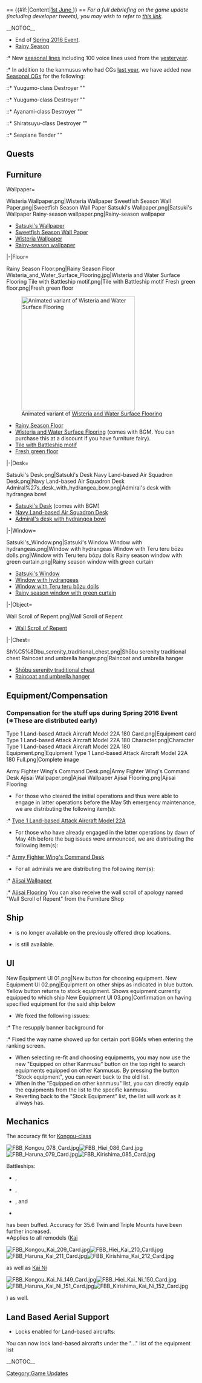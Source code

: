 <div style="float:right">{{Edit|Partials/Updates/2016_June_1st/Content}}</div><br>
== {{#if:{{{thread|}}}|Content|[[Thread:449593|1st June ]]}} ==
''For a full debriefing on the game update (including developer tweets), you may wish to refer to [[Partials/Updates/2016_June_1st|this link]].''

__NOTOC__

{{SeasonalGallery|slideshow=true|Akebono/Rainy|Hayashimo/Rainy|Kiyoshimo/Rainy|Yuudachi/Kai Ni Rainy|Mizuho/Rainy}}

* End of [[Spring 2016 Event]].
* [[Seasonal/Rainy_Season_2016|Rainy Season]]
:* New [[Seasonal/Rainy_Season_2016|seasonal lines]] including 100 voice lines used from the [[Seasonal/Rainy_Season_2015|yesteryear]].
:* In addition to the kanmusus who had CGs [[Seasonal/Rainy_Season_2015|last year]], we have added new [[Seasonal/Rainy_Season_2016|Seasonal CGs]] for the following:
::* Yuugumo-class Destroyer "{{ShipLink|Hayashimo}}"
::* Yuugumo-class Destroyer "{{ShipLink|Kiyoshimo}}"
::* Ayanami-class Destroyer "{{ShipLink|Akebono}}"
::* Shiratsuyu-class Destroyer "{{ShipLink|Yuudachi/Kai Ni|link=Yuudachi#Second Remodel}}"
::* Seaplane Tender "{{ShipLink|Mizuho}}"
{{clear}}

== Quests ==
{{QuestList|
{{Quest
|ID = A69
|Title_JP = 新編「水雷戦隊」を含む艦隊を再編成せよ！
|Title_EN = Reorganize the Fleet Including the Newly Formed "Torpedo Squadron!"
|Requirements = Organize a fleet with a light cruiser type flagship(CL, CT or CLT) as a flagship along with 4 DDs.
|Rewards_RSC = 200 / 200 / 0 / 0
|Rewards_Items = [[File:Instant repair 2.png|30px|link=Tutorial:_FAQ#What_are_buckets.3F]] X 2
|Note = Requires: ???<br> Unlocks: B70 
}}
{{Quest
|ID = B70
|Title_JP = 「新編艦隊」、南西諸島防衛線へ急行せよ！
|Title_EN = New Fleet, Hurry to the Nansei Island Defense Line
|Requirements = Sortie a fleet containing CL/CT/CLT as flagship and at least 4 DDs to [[World 1: 鎮守府海域/World 1-4|1-4]] and clear the boss.
|Rewards_RSC = 300 / 300 / 300 / 0
|Rewards_Items = [[File:Instant repair 2.png|30px|link=Tutorial:_FAQ#What_are_buckets.3F]] X 3 <br>[[File:Food supply ship mamiya.png|30px|link=Fatigue]][[Glossary#Food_supply_ship_Mamiya|"Mamiya"]] X 1
|Note = Requires: A69<br> Unlocks B71 
}}
{{Quest
|ID = B71
|Title_JP = 鎮守府近海航路の安全確保を強化せよ！
|Title_EN = Reinforce the Security of the Sea Lanes Adjacent to the Naval Base
|Requirements = <!--水雷戦隊を含む新編艦隊を鎮守府近海航路に出撃させ、同航路の安全確保に努めよ！-->Sortie a fleet containing CL/CT/CLT as flagship and at least 4 DDs to [[World_1%3A_鎮守府海域#World_1-6:_.E3.80.90Extra_Operation.E3.80.91_.E9.8E.AE.E5.AE.88.E5.BA.9C.E8.BF.91.E6.B5.B7.E8.88.AA.E8.B7.AF_Naval_Base_Adjacent_Sea_Route|1-6]] and clear it.
|Rewards_RSC = 0 / 900 / 900 / 900
|Rewards_Items = [[File:Development material.png|30px|link=Construction]] X 4 <br>[[File:Furniture fairy.png|30px|link=Furniture]][[Furniture|Furniture Fairy]] X 1
|Note = Requires: B70<br>
}}
}}

== Furniture ==
<tabber>Wallpaper=
<gallery type="slideshow" widths="300" hideaddbutton="true">
Wisteria Wallpaper.png|Wisteria Wallpaper {{new}}
Sweetfish Season Wall Paper.png|Sweetfish Season Wall Paper {{new}}
Satsuki's Wallpaper.png|Satsuki's Wallpaper {{new}}
Rainy-season wallpaper.png|Rainy-season wallpaper
</gallery>
* [[Furniture/Wall#Satsuki's_Wallpaper|Satsuki's Wallpaper]] {{new}}
* [[Furniture/Wall#Sweetfish_Season_Wall_Paper|Sweetfish Season Wall Paper]] {{new}}
* [[Furniture/Wall#Wisteria_Wallpaper|Wisteria Wallpaper]] {{new}}
* [[Furniture/Wall#Rainy-season_wallpaper|Rainy-season wallpaper]]
{{clear}}
|-|Floor=
<gallery type="slideshow" widths="300" hideaddbutton="true">
Rainy Season Floor.png|Rainy Season Floor {{new}}
Wisteria_and_Water_Surface_Flooring.jpg|Wisteria and Water Surface Flooring {{new}}
Tile with Battleship motif.png|Tile with Battleship motif
Fresh green floor.png|Fresh green floor
</gallery>
[[File:Wisteria and Water Surface Flooring(Animated).gif|300px|thumb|Animated variant of [[Furniture/Floor#Wisteria_and_Water_Surface_Flooring|Wisteria and Water Surface Flooring]]]]
* [[Furniture/Floor#Rainy_Season_Floor|Rainy Season Floor]] {{new}}
* [[Furniture/Floor#Wisteria_and_Water_Surface_Flooring|Wisteria and Water Surface Flooring]] {{new}} (comes with BGM. You can purchase this at a discount if you have furniture fairy).
* [[Furniture/Floor#Tile_with_Battleship_motif|Tile with Battleship motif]]
* [[Furniture/Floor#Fresh_green_floor|Fresh green floor]]
{{clear}}
|-|Desk=
<gallery type="slideshow" widths="300" hideaddbutton="true">
Satsuki's Desk.png|Satsuki's Desk {{new}}
Navy Land-based Air Squadron Desk.png|Navy Land-based Air Squadron Desk {{new}}
Admiral%27s_desk_with_hydrangea_bow.png|Admiral's desk with hydrangea bowl
</gallery>
* [[Furniture/Desk#Satsuki's_Desk|Satsuki's Desk]] {{new}} (comes with BGM)
* [[Furniture/Desk#Navy_Land-based_Air_Squadron_Desk|Navy Land-based Air Squadron Desk]] {{new}}
* [[Furniture/Desk#Admiral's_desk_with_hydrangea_bowl|Admiral's desk with hydrangea bowl]] 
{{clear}}
|-|Window=
<gallery type="slideshow" widths="300" hideaddbutton="true">
Satsuki's_Window.png|Satsuki's Window {{new}}
Window with hydrangeas.png|Window with hydrangeas
Window with Teru teru bōzu dolls.png|Window with Teru teru bōzu dolls
Rainy season window with green curtain.png|Rainy season window with green curtain
</gallery>
* [[Furniture/Window#Satsuki's_Window|Satsuki's Window]] {{new}}
* [[Furniture/Window#Window_with_hydrangeas|Window with hydrangeas]]
* [[Furniture/Window#Window_with_Teru_teru_bōzu_dolls|Window with Teru teru bōzu dolls]]
* [[Furniture/Window#Rainy_season_window_with_green_curtain|Rainy season window with green curtain]]
{{clear}}
|-|Object=
<gallery type="slideshow" widths="300" hideaddbutton="true">
Wall Scroll of Repent.png|Wall Scroll of Repent {{new}}
</gallery>
* [[Furniture/Object#Wall_Scroll_of_Repent|Wall Scroll of Repent]] {{new}}
{{clear}}
|-|Chest=
<gallery type="slideshow" widths="300" hideaddbutton="true">
Sh%C5%8Dbu_serenity_traditional_chest.png|Shōbu serenity traditional chest
Raincoat and umbrella hanger.png|Raincoat and umbrella hanger
</gallery>
* [[Furniture/Chest#Shōbu serenity traditional chest|Shōbu serenity traditional chest]]
* [[Furniture/Chest#Raincoat_and_umbrella_hanger|Raincoat and umbrella hanger]]
{{clear}}
</tabber>
{{clear}}

== Equipment/Compensation ==
=== Compensation for the stuff ups during Spring 2016 Event (※These are distributed early) ===
<gallery type="slideshow" widths="300" hideaddbutton="true">
Type 1 Land-based Attack Aircraft Model 22A 180 Card.png|Equipment card
Type 1 Land-based Attack Aircraft Model 22A 180 Character.png|Character
Type 1 Land-based Attack Aircraft Model 22A 180 Equipment.png|Equipment
Type 1 Land-based Attack Aircraft Model 22A 180 Full.png|Complete image
</gallery>
<gallery type="slideshow" widths="300" hideaddbutton="true">
Army Fighter Wing's Command Desk.png|Army Fighter Wing's Command Desk
Ajisai Wallpaper.png|Ajisai Wallpaper
Ajisai Flooring.png|Ajisai Flooring
</gallery>
* For those who cleared the initial operations and thus were able to engage in latter operations before the May 5th emergency maintenance, we are distributing the following item(s):
:* [[Type 1 Land-based Attack Aircraft Model 22A]]
* For those who have already engaged in the latter operations by dawn of May 4th before the bug issues were announced, we are distributing the following item(s):
:* [[Furniture/Desk#Army_Fighter Wing's Command Desk|Army Fighter Wing's Command Desk]]
* For all admirals we are distributing the following item(s):
:* [[Furniture/Wall#Ajisai_Wallpaper|Ajisai Wallpaper]]
:* [[Furniture/Floor#Ajisai_Flooring|Ajisai Flooring]]
You can also receive the wall scroll of apology named "Wall Scroll of Repent" from the Furniture Shop
{{clear}}

== Ship ==
* {{ShipLink|Uzuki}} is no longer available on the previously offered drop locations.
* {{ShipLink|Akashi}} is still available.

== UI ==
<gallery type="slideshow" widths="300" hideaddbutton="true">
New Equipment UI 01.png|New button for choosing equipment.
New Equipment UI 02.png|Equipment on other ships as indicated in blue button. Yellow button returns to stock equipment. Shows equipment currently equipped to which ship
New Equipment UI 03.png|Confirmation on having specified equipment for the said ship below
</gallery>

* We fixed the following issues:
:* The resupply banner background for {{ShipLink|Kamikaze/Kai|link=Kamikaze#Upgrade}}
:* Fixed the way name showed up for certain port BGMs when entering the ranking screen.
* When selecting re-fit and choosing equipments, you may now use the new "Equipped on other Kanmusu" button on the top right to search equipments equipped on other Kanmusus. By pressing the button "Stock equipment", you can revert back to the old list.
* When in the "Equipped on other kanmusu" list, you can directly equip the equipments from the list to the specific kanmusu.
* Reverting back to the "Stock Equipment" list, the list will work as it always has.
{{clear}}

== Mechanics ==
The accuracy fit for <span class="advanced-tooltip">[[Ship_Class#Kongou-class|Kongou-class]]<div class="tooltip-contents">[[File:FBB_Kongou_078_Card.jpg|link=Kongou]][[File:FBB_Hiei_086_Card.jpg|link=Hiei]][[File:FBB_Haruna_079_Card.jpg|link=Haruna]][[File:FBB Kirishima 085 Card.jpg|link=Kirishima]]</div></span> Battleships:
* {{ShipLink|Kongou}}, 
* {{ShipLink|Hiei}}, 
* {{ShipLink|Haruna}}, and 
* {{ShipLink|Kirishima}}
has been buffed. Accuracy for 35.6 Twin and Triple Mounts have been further increased.<br>
※Applies to all remodels (<span class="advanced-tooltip">[[Ship_Class#Kongou-class|Kai]]<div class="tooltip-contents">[[File:FBB_Kongou_Kai_209_Card.jpg|link=Kongou#Upgrade]][[File:FBB_Hiei_Kai_210_Card.jpg|link=Hiei#Upgrade]][[File:FBB_Haruna_Kai_211_Card.jpg|link=Haruna#Upgrade]][[File:FBB_Kirishima_Kai_212_Card.jpg|link=Kirishima#Upgrade]]</div></span> as well as <span class="advanced-tooltip">[[Ship_Class#Kongou-class|Kai Ni]]<div class="tooltip-contents">[[File:FBB_Kongou_Kai_Ni_149_Card.jpg|link=Kongou#Second Upgrade]][[File:FBB_Hiei_Kai_Ni_150_Card.jpg|link=Hiei#Second Upgrade]][[File:FBB_Haruna_Kai_Ni_151_Card.jpg|link=Haruna#Second Upgrade]][[File:FBB_Kirishima_Kai_Ni_152_Card.jpg|link=Kirishima#Second Upgrade]]</div></span>) as well.

== Land Based Aerial Support ==
* Locks enabled for Land-based aircrafts:
You can now lock land-based aircrafts under the "..." list of the equipment list

__NOTOC__<noinclude>
[[Category:Game Updates]]</noinclude>